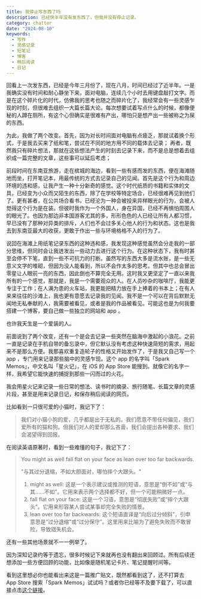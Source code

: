 ```yaml
---
title: 我停止写东西了吗
description: 已经快半年没有发东西了，但我并没有停止记录。
category: chatter
date: "2024-08-10"
keywords:
  - 写作
  - 灵感记录
  - 短笔记
  - 博客
  - 稍后阅读
  - 日记
---
```


回看上一次发东西，已经是今年三月份了，现在八月，时间已经过了近半年。一是我确实没有时间和耐心静坐下来，面对电脑，连续几个小时去用键盘敲打文字。而是在这个碎片化的时代，仿佛我的思考也随之而碎片化了，我经常会有一些灵感乍现的时刻，但很难去组织一大篇长篇大论。每次想要试着写点什么的时候，都像便秘的人蹲在厕所，有这个心但确实是很难有产出，哪怕只是想产出一些被称之为屎的东西。

为此，我做了两个改变。首先，因为对长时间面对电脑有点疲乏，那就试着换个形式，于是我去买来了纸和笔，尝试在不同的地方用不同的载体去记录；
再者，既然我只有碎片想法，那就在这些想法产生的时刻去记录下来，而不是总是想着去组织成一篇完整的文章，这些事可以延后考虑；

前段时间在东南亚旅游，走在槟城的海边，看到一些有感而发的东西，便在海滩随地而坐，打开笔记本，用最传统的方式去记录自己的见闻。首先是这个行为和周边环境的违和感，让我产生一种十分新奇的感觉。这个时代纸质的书籍和实体的文具，已经变为小众而又陌生的东西，除了在学校等特定场合，已经很难再见到他们了。更有甚者，在公共场合看书，已经沦为一种会被投来异样眼光的行为，会被人觉得这个行为是在装。但彼时我作为一个外国人，身在异国，已经不再惧怕周围人的眼光了。也因为那边非本国游客尤其的多，形形色色的人已经让所有人都习惯，早已没有了那种对异类的排斥，人们也不会过多关心他人的行为和状态。这也是我去到东南亚最大的收获，更敢于作出一些与环境格格不入的行为了。

说回在海滩上用纸笔记录东西的这种违和感，我发现这种感觉虽然会分走我的一部分思维，但同时会让我迸发出一些动力去进行这个行为。在这种状态下，我有时甚至会停不下笔，直到一些不可抗力的打断。虽然写的东西大多是流水账，是一些无意义文字的堆砌，但因为没人能看到，所以不会作太多的思考。但其中也总会冒出零星让人眼前一亮的东西，因此倒也不算完全无用。这时我又更坚定了一直以来我所有的一个感觉，那就是，我是一个需要观众的人。在人员吵杂的咖啡厅，我能更专注于工作；在人满为患的火车站，我更能把精力放在手上捧着的书本上；在有人来来往往的沙滩上，我也更有意愿去记录我的见闻。我不是一个可以在背后默默无闻地无私奉献的人，我需要被看见，或者是我的作品被看见。可能这也是为何我要搭建一个博客，要自己做一些独立的网站和 app 。

也许我天生是一个爱装的人。

前面说到了两个改变，还有一个是会去记录一些突然在脑海中激起的小浪花。之前一直是记录在手机自带的备忘录中，但它默认没有考虑这种快速简短的需求，用起来不是那么方便。我那喜欢重复造轮子的性格又开始发作了，于是我又自己写一个 app ，专门用来记录那些脑中的灵感乍现。这个 app 的名字叫「Spark Memos」，中文名叫「星火记」，在 iOS 的 App Store 能搜到。就像它的名字一样，我希望它能快速的捕捉到那些一闪而过的火花。

我会用星火记来记录一些日常的想法、读书时的摘录、旅行随笔、长篇文章的灵感片段，甚至是用来记录日记，和保存稍后阅读的网页。

比如看到一只很可爱的小猫时，我记下了：

> 我们对小猫小狗的爱，几乎都是出于无私的。我们愿意不带任何偏见，我们爱所有的猫和狗。但我们对人的爱却那么吝啬，我们会提出各种要求、我们会渴望得到回报。

在阅读英语原著时，看到一些难懂的句子，我记下了：

> You might as well fall flat on your face as lean over too far backwards.
>
> "与其过分退缩，不如大胆面对，哪怕摔个大跟头。"
>
> 1. might as well: 这是一个表示建议或推测的短语，意思是“倒不如”或“与其……不如”。它用来表示两个选择都不好，但一个可能稍微好一点。
> 2. fall flat on your face: 这是一个习语，意思是“彻底失败”或“摔个大跟头”。它用来形容某人尝试某事却完全失败的情景。
> 3. lean over too far backwards: 这个短语直译是“向后过分倾斜”，引申意思是“过分退缩”或“过分保守”。这里用来比喻为了避免失败而不敢冒险，导致错失机会。

还有一些其他场景就不一一例举了。

因为深知记录约等于遗忘，很多时候记下来就再也没有翻出来回顾过。所有后续还想添加一些方便回顾的功能，比如像是随机笔记卡片、笔记提醒时间等。

看到这里想必你也能看出来这是一篇推广贴文，既然都看到这了，还不打算去 App Store 搜索「Spark Memos」试试吗？或者你已经等不及要下载了，可以直接点击[这个链接](https://weel.one/spark-ios)。
